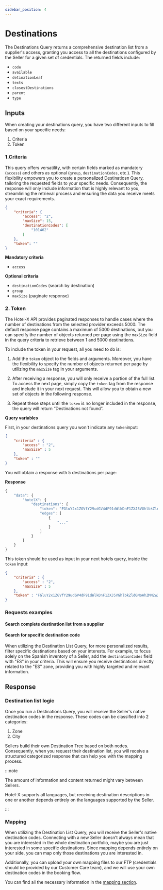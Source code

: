 ```yaml
---
sidebar_position: 4
---
```




# Destinations

The Destinations Query returns a comprehensive destination list from a supplier's access, granting you access to all the destinations configured by the Seller for a given set of credentials. The returned fields include:

* `code`
* `available`
* `detinationLeaf`
* `texts` 
* `closestDestinations`
* `parent`
* `type`



## Inputs

When creating your destinations query, you have two different inputs to fill based on your specific needs:

1. Criteria
2. Token


### 1.Criteria  

This query offers versatility, with certain fields marked as mandatory (`access`) and others as optional (`group`, `destinationCodes`, etc.). This flexibility empowers you to create a personalized Destinatiosn Query, tailoring the requested fields to your specific needs. Consequently, the response will only include information that is highly relevant to you, streamlining the retrieval process and ensuring the data you receive meets your exact requirements.

```json
{
	"criteria": {
		"access": "2",
		"maxSize": 15,
		"destinationCodes": [
			"101402"
		]
	},
	"token": ""
}
```

**Mandatory criteria**
* `access`

**Optional criteria**
* `destinationCodes` (search by destination)
* `group`
* `maxSize` (paginate response)


### 2. Token

The Hotel-X API provides paginated responses to handle cases where the number of destinations from the selected provider exceeds 5000. The default response page contains a maximum of 5000 destinations, but you can specify the number of objects returned per page using the `maxSize` field in the query criteria to retrieve between 1 and 5000 destinations.

To include the token in your request, all you need to do is:

1. Add the `token` object to the fields and arguments. Moreover, you have the flexibility to specify the number of objects returned per page by utilizing the `maxSize` tag in your arguments.

2. After receiving a response, you will only receive a portion of the full list. To access the next page, simply copy the `token` tag from the response and include it in your next request. This will allow you to obtain a new set of objects in the following response.

3. Repeat these steps until the `token` is no longer included in the response, the query will return “Destinations not found”.


**Query variables**

First, in your destinations query you won't indicate any `token`input:

```json
{
    "criteria" : {
        "access" : "2",
        "maxSize" : 5
    },
    "token" : ""
}
```

You will obtain a response with 5 destinations per page:

**Response**

```graphql
{
	"data": {
		"hotelX": {
			"destinations": {
				"token": "FGluY2x1ZGVfY29udGV4dF91dWlkDnF1ZXJ5VGhlbkZldGNoAhZMN2w2SlZYaVNaaXhYeXQwdm1GWjlBAAAAAAV14HUWeXZ3cU02MkpSbTY3WkF6QzJraWJWZxY2NDJ0Uk1EUFFkZXZZTS1ENDVTd2tBAAAAAAZuWSgWdFZSMzRYUVBUWC1nZ1ltWVRCTjVMZw==",
				"edges": [
					{
						"..."
					}
				]
			}
		}
	}
}
```

This token should be used as input in your next hotels query, inside the `token` input:


```json
{
    "criteria" : {
        "access" : "2",
        "maxSize" : 5
    },
    "token" : "FGluY2x1ZGVfY29udGV4dF91dWlkDnF1ZXJ5VGhlbkZldGNoAhZMN2w2SlZYaVNaaXhYeXQwdm1GWjlBAAAAAAV14HUWeXZ3cU02MkpSbTY3WkF6QzJraWJWZxY2NDJ0Uk1EUFFkZXZZTS1ENDVTd2tBAAAAAAZuWSgWdFZSMzRYUVBUWC1nZ1ltWVRCTjVMZw=="
}
```



### Requests examples

#### Search complete destination list from a supplier

<GraphqlSample query={destinationsQuery} variables={destinationsVariables} />


#### Search for specific destination code

When utilizing the Destination List Query, for more personalized results, filter specific destinations based on your interests. For example, to focus solely on the Spanish inventory of a Seller, add the `destinationCodes` field with "ES" in your criteria. This will ensure you receive destinations directly related to the "ES" zone, providing you with highly targeted and relevant information.

<GraphqlSample query={destinationsQuery} variables={destinationsByDestinationCodeVariables} />



## Response

### Destination list logic

Once you run a Destinations Query, you will receive the Seller's native destination codes in the response. These codes can be classified into 2 categories:

1. Zone
2. City

Sellers build their own Destination Tree based on both nodes. Consequently, when you request their destination list, you will receive a structured categorized response that can help you with the mapping process.


:::note

The amount of information and content returned might vary between Sellers.

Hotel-X supports all languages, but receiving destination descriptions in one or another depends entirely on the languages supported by the Seller.

:::

### Mapping

When utilizing the Destination List Query, you will receive the Seller's native destination codes. Connecting with a new Seller doesn't always mean that you are interested in the whole destination portfolio, maybe you are just interested in some specific destinations. Since mapping depends entirely on your side, you can map only those destinations you are interested in.

Additionally, you can upload your own mapping files to our FTP (credentials should be provided by our Customer Care team), and we will use your own destination codes in the booking flow.

You can find all the necessary information in the [mapping section](../plugins/mapping.mdx).